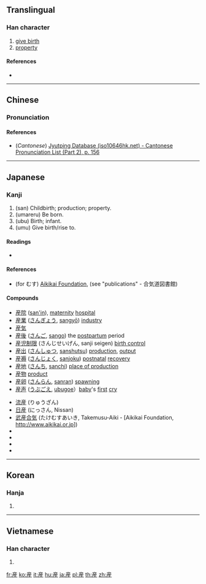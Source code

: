 {{also|产|產}}
==Translingual==

===Han character===
{{Han char|rn=100|rad=生|as=06|sn=11|four=|canj=YHHQM|ids=⿸产生}}

# [[give birth]]
# [[property]] {{qualifier|Japanese}} <!-- I don’t know if this is restricted to Japanese, but it’s found in [[共産]] 'communist' (shared property) and [[不動産]] 'real estate' (non-moving property) -->

====References====
* {{Han ref|kx=0755.111|dkj=21684|hdz=42577.150|uh=7523|ud=29987}}

----

==Chinese==
{{zh-forms|s=产}}

===Pronunciation===
{{zh-pron
|m=chǎn
|c=caan2
|mc=y
|oc=y
|ma=
|cat=v
}}

====References====
*(''Cantonese'') [http://www.iso10646hk.net/jp/document/download.jsp Jyutping Database (iso10646hk.net) - Cantonese Pronunciation List (Part 2), p. 156]

----

==Japanese==

===Kanji===
{{ja-kanji|grade=4|rs=生06}}

# (san) Childbirth; production; property.
# (umareru) Be born.
# (ubu) Birth; infant.
# (umu) Give birth/rise to.

====Readings====
* {{ja-readings|goon=[[せん]] (sen)|kanon=[[さん]] (san)|kun=[[うまれる]] (umareru), [[うぶ]] (ubu), [[うむ]] (umu),　[[むす]] (musu)}}

====References====
* (for むす) [http://www.aikikai.or.jp Aikikai Foundation], (see "publications" - 合気道図書館)

====Compounds====
{{top2}}
* [[産院]] ([[san'in]]), [[maternity]] [[hospital]]
* [[産業]] ([[さんぎょう]], [[sangyō]]) [[industry]]
* [[産気]]
* [[産後]] ([[さんご]], [[sango]]) the [[postpartum]] period
* [[産児制限]] (さんじせいげん, sanji seigen) [[birth control]]
* [[産出]] ([[さんしゅつ]], [[sanshutsu]]) [[production]], [[output]]
* [[産褥]] ([[さんじょく]], [[sanjoku]]) [[postnatal]] [[recovery]]
* [[産地]] ([[さんち]], [[sanchi]]) [[place of production]]
* [[産物]] [[product]]
* [[産卵]] ([[さんらん]], [[sanran]]) [[spawning]]
* [[産声]] ([[うぶごえ]], [[ubugoe]]）[[baby]]'s [[first]] [[cry]]
{{mid2}}
* [[流産]] (りゅうざん)
* [[日産]] (にっさん, Nissan)
* [[武産合気]] (たけむすあいき, Takemusu-Aiki - [Aikikai Foundation, http://www.aikikai.or.jp])
* {{term|共産||[[communist]]|tr=[[きょうさん]], [[kyōsan]]|lang=ja|sc=Jpan}}
* {{term|共産主義||[[communism]]|tr=[[きょうさんしゅぎ]], [[kyōsanshugi]]|lang=ja|sc=Jpan}}
* {{term|共産党||[[communist]] [[party]]|tr=[[きょうさんとう]], [[kyōsantō]]|lang=ja|sc=Jpan}}
* {{term|共産党宣言||[[communist]] [[party]] [[manifesto]]|tr=[[きょうさんとうせんげん]], [[kyōsantō sengen]]|lang=ja|sc=Jpan}}
{{bottom}}

----

==Korean==

===Hanja===
{{ko-hanja|hangeul=[[산]]|eumhun=|rv=san|mr=san|y=san}}

# {{defn|lang=ko|sort=生06}}

----

==Vietnamese==

===Han character===
{{vi-hantu|[[sản]]|rs=生06}}

# {{defn|lang=vi|sort=生06}}

[[fr:産]]
[[ko:産]]
[[it:産]]
[[hu:産]]
[[ja:産]]
[[pl:産]]
[[th:産]]
[[zh:産]]
